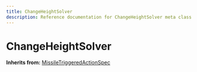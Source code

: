 ```yaml
---
title: ChangeHeightSolver
description: Reference documentation for ChangeHeightSolver meta class
---
```



# ChangeHeightSolver

**Inherits from:** [MissileTriggeredActionSpec](/classes/missiletriggeredactionspec)

<ClassDetails file="/db/classes/ChangeHeightSolver.e8bb5caad6bc.json" />
